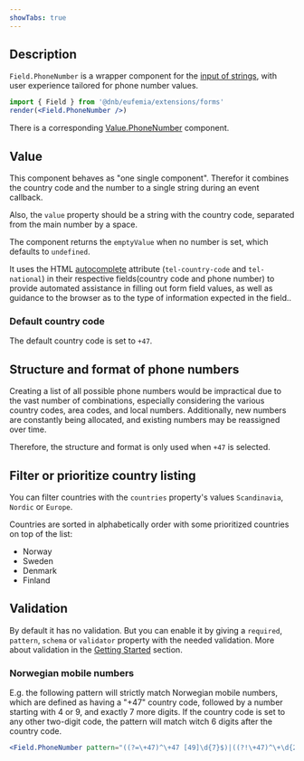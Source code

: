 ```yaml
---
showTabs: true
---
```


## Description

`Field.PhoneNumber` is a wrapper component for the [input of strings](/uilib/extensions/forms/base-fields/String), with user experience tailored for phone number values.

```jsx
import { Field } from '@dnb/eufemia/extensions/forms'
render(<Field.PhoneNumber />)
```

There is a corresponding [Value.PhoneNumber](/uilib/extensions/forms/Value/PhoneNumber) component.

## Value

This component behaves as "one single component". Therefor it combines the country code and the number to a single string during an event callback.

Also, the `value` property should be a string with the country code, separated from the main number by a space.

The component returns the `emptyValue` when no number is set, which defaults to `undefined`.

It uses the HTML [autocomplete](https://developer.mozilla.org/en-US/docs/Web/HTML/Attributes/autocomplete) attribute (`tel-country-code` and `tel-national`) in their respective fields(country code and phone number) to provide automated assistance in filling out form field values, as well as guidance to the browser as to the type of information expected in the field..

### Default country code

The default country code is set to `+47`.

## Structure and format of phone numbers

Creating a list of all possible phone numbers would be impractical due to the vast number of combinations, especially considering the various country codes, area codes, and local numbers. Additionally, new numbers are constantly being allocated, and existing numbers may be reassigned over time.

Therefore, the structure and format is only used when `+47` is selected.

## Filter or prioritize country listing

You can filter countries with the `countries` property's values `Scandinavia`, `Nordic` or `Europe`.

Countries are sorted in alphabetically order with some prioritized countries on top of the list:

- Norway
- Sweden
- Denmark
- Finland

## Validation

By default it has no validation. But you can enable it by giving a `required`, `pattern`, `schema` or `validator` property with the needed validation. More about validation in the [Getting Started](/uilib/extensions/forms/getting-started/#validation) section.

### Norwegian mobile numbers

E.g. the following pattern will strictly match Norwegian mobile numbers, which are defined as having a "+47" country code, followed by a number starting with 4 or 9, and exactly 7 more digits. If the country code is set to any other two-digit code, the pattern will match witch 6 digits after the country code.

```jsx
<Field.PhoneNumber pattern="((?=\+47)^\+47 [49]\d{7}$)|((?!\+47)^\+\d{2} \d{6})" />
```
